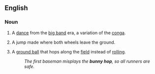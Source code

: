 {{also|bunny-hop}}
==English==

===Noun===
{{wikipedia|bunny_hop_(dance)|bunny hop}}
{{en-noun|sg=[[bunny]] [[hop]]}}

# {{chiefly|US|idiomatic}} A [[dance]] from the [[big band]] era, a variation of the [[conga]].
# {{cycling}} A jump made where both wheels leave the ground.
# {{baseball}} A [[ground ball]] that hops along the [[field]] instead of [[rolling]].
#:''The first baseman misplays the '''bunny hop''', so all runners are safe.''